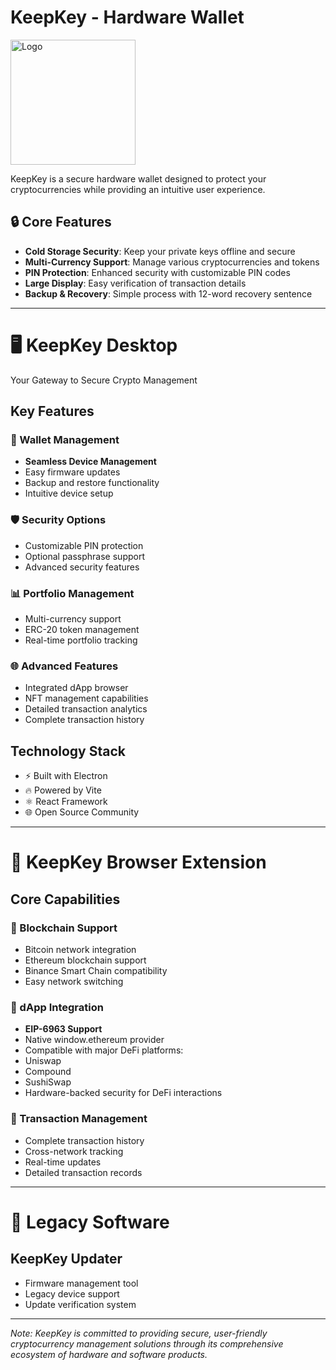 # KeepKey - Hardware Wallet

<img src="/thorfox.gif" alt="Logo" width="200" />

KeepKey is a secure hardware wallet designed to protect your cryptocurrencies while providing an intuitive user experience.

## 🔒 Core Features

- **Cold Storage Security**: Keep your private keys offline and secure
- **Multi-Currency Support**: Manage various cryptocurrencies and tokens
- **PIN Protection**: Enhanced security with customizable PIN codes
- **Large Display**: Easy verification of transaction details
- **Backup & Recovery**: Simple process with 12-word recovery sentence

---

# 🖥️ KeepKey Desktop

Your Gateway to Secure Crypto Management

## Key Features

### 💼 Wallet Management
- **Seamless Device Management**
- Easy firmware updates
- Backup and restore functionality
- Intuitive device setup

### 🛡️ Security Options
- Customizable PIN protection
- Optional passphrase support
- Advanced security features

### 📊 Portfolio Management
- Multi-currency support
- ERC-20 token management
- Real-time portfolio tracking

### 🌐 Advanced Features
- Integrated dApp browser
- NFT management capabilities
- Detailed transaction analytics
- Complete transaction history

## Technology Stack
- ⚡ Built with Electron
- 🔥 Powered by Vite
- ⚛️ React Framework
- 🌐 Open Source Community

---

# 🔌 KeepKey Browser Extension

## Core Capabilities

### 🔗 Blockchain Support
- Bitcoin network integration
- Ethereum blockchain support
- Binance Smart Chain compatibility
- Easy network switching

### 🎯 dApp Integration
- **EIP-6963 Support**
- Native window.ethereum provider
- Compatible with major DeFi platforms:
- Uniswap
- Compound
- SushiSwap
- Hardware-backed security for DeFi interactions

### 📱 Transaction Management
- Complete transaction history
- Cross-network tracking
- Real-time updates
- Detailed transaction records

---

# 🔄 Legacy Software

## KeepKey Updater
- Firmware management tool
- Legacy device support
- Update verification system

---


*Note: KeepKey is committed to providing secure, user-friendly cryptocurrency management solutions through its comprehensive ecosystem of hardware and software products.*
